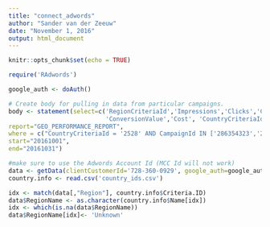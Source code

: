 ```yaml
---
title: "connect_adwords"
author: "Sander van der Zeeuw"
date: "November 1, 2016"
output: html_document
---
```


```r
knitr::opts_chunk$set(echo = TRUE)
```

```r
require('RAdwords')
```

```r
google_auth <- doAuth()
```

```r
# Create body for pulling in data from particular campaigns.
body <- statement(select=c('RegionCriteriaId','Impressions','Clicks','Conversions',
                           'ConversionValue','Cost', 'CountryCriteriaId', 'CampaignId','CampaignName'),
report="GEO_PERFORMANCE_REPORT",
where = c("CountryCriteriaId = '2528' AND CampaignId IN ['286354323','286354443','286354083','286354203']"),
start="20161001",
end="20161031")
```

```r
#make sure to use the Adwords Account Id (MCC Id will not work)
data <- getData(clientCustomerId='728-360-0929', google_auth=google_auth ,statement=body)
country.info <- read.csv('country_ids.csv')

idx <- match(data[,"Region"], country.info$Criteria.ID)
data$RegionName <- as.character(country.info$Name[idx])
idx <- which(is.na(data$RegionName))
data$RegionName[idx]<- 'Unknown'
```


